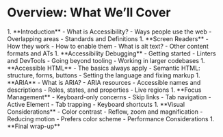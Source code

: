 # Overview: What We’ll Cover

<div style={{columnCount: '2', columnGap: '20px'}}>
1. **Introduction**
    - What is Accessibility? 
    - Ways people use the web
    - Overlapping areas
    - Standards and Definitions
1. **Screen Readers**
    - How they work
    - How to enable them
    - What is alt text?
    - Other content formats and ATs
1. **Accessibility Debugging**
    - Getting started
    - Linters and DevTools
    - Going beyond tooling
    - Working in larger codebases
1. **Accessible HTML**
    - The basics always apply
    - Semantic HTML: structure, forms, buttons
    - Setting the language and fixing markup
1. **ARIA**
    - What is ARIA?
    - ARIA resources
    - Accessible names and descriptions
    - Roles, states, and properties
    - Live regions
1. **Focus Management**
    - Keyboard-only concerns
    - Skip links
    - Tab navigation
    - Active Element
    - Tab trapping
    - Keyboard shortcuts
1. **Visual Considerations**
    - Color contrast
    - Reflow, zoom and magnification
    - Reducing motion
    - Prefers color scheme
    - Performance Considerations
1. **Final wrap-up**

</div>